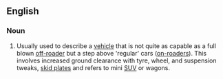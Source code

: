 ==English==

===Noun===
{{en-noun}}

# {{idiom}} Usually used to describe a [[vehicle]] that is not quite as capable as a full blown [[off-roader]] but a step above 'regular' cars ([[on-roaders]]). This involves increased ground clearance with tyre, wheel, and suspension tweaks, [[skid plates]] and refers to mini [[SUV]] or wagons.
